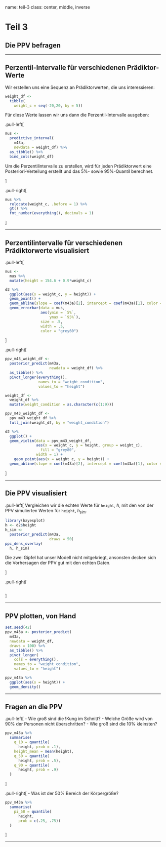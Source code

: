
name: teil-3
class: center, middle, inverse

# Teil 3

## Die PPV befragen

---

## Perzentil-Intervalle für verschiedenen Prädiktor-Werte


Wir erstellen uns eine Sequenz an Prädiktorwerten, die uns interessieren:

```r
weight_df <-
  tibble(
    weight_c = seq(-20,20, by = 5))
```


Für diese Werte lassen wir uns dann die Perzentil-Intervalle ausgeben:

.pull-left[
```r
mus <- 
  predictive_interval(
    m43a, 
    newdata = weight_df) %>% 
  as_tibble() %>% 
  bind_cols(weight_df)
```

Um die Perzentilintervalle zu erstellen, wird für jeden Prädiktorwert eine Posteriori-Verteilung erstellt und das 5%- sowie 95%-Quantil berechnet.


]

.pull-right[

```r
mus %>% 
  relocate(weight_c, .before = 1) %>% 
  gt() %>% 
  fmt_number(everything(), decimals = 1)
```




]

---

## Perzentilintervalle für verschiedenen Prädiktorwerte visualisiert

.pull-left[

```r
mus <- 
  mus %>% 
  mutate(height = 154.6 + 0.9*weight_c)

d2 %>% 
  ggplot(aes(x = weight_c, y = height)) +
  geom_point() +
  geom_abline(slope = coef(m43a)[2], intercept = coef(m43a)[1], color = "blue") +
  geom_errorbar(data = mus,
                aes(ymin = `5%`,
                    ymax = `95%`),
                size = .5,
                width = .5,
                color = "grey60")
```
]

.pull-right[


```r
ppv_m43_weight_df <-
  posterior_predict(m43a,
                    newdata = weight_df) %>% 
  as_tibble() %>% 
  pivot_longer(everything(),
               names_to = "weight_condition",
               values_to = "height")

weight_df <-
  weight_df %>% 
  mutate(weight_condition = as.character(c(1:9)))

ppv_m43_weight_df <- 
  ppv_m43_weight_df %>% 
  full_join(weight_df, by = "weight_condition")

d2 %>% 
  ggplot() +
  geom_violin(data = ppv_m43_weight_df,
              aes(x = weight_c, y = height, group = weight_c),
                fill = "grey80",
              width = 1) +
    geom_point(aes(x = weight_c, y = height)) +
  geom_abline(slope = coef(m43a)[2], intercept = coef(m43a)[1], color = "blue")
```


]


---

## Die PPV visualisiert

.pull-left[
Vergleichen wir die echten Werte für `height`, $h$, mit den von der PPV simulierten Werten für `height`, $h_{sim}$.

```r
library(bayesplot)
h <- d2$height
h_sim <- 
  posterior_predict(m43a, 
                    draws = 50)
ppc_dens_overlay(
  h, h_sim)
```

Die zwei Gipfel hat unser Modell nicht mitgekriegt, ansonsten decken sich die Vorhersagen der PPV gut mit den echten Daten.

]

.pull-right[

```r

```

]



---



## PPV plotten, von Hand



```r
set.seed(42)
ppv_m43a <- posterior_predict(
  m43a,
  newdata = weight_df,
  draws = 100) %>% 
  as_tibble() %>% 
  pivot_longer(
    cols = everything(),
    names_to = "weight_condition",
    values_to = "height")
```

```r
ppv_m43a %>% 
  ggplot(aes(x = height)) +
  geom_density()
```





---

## Fragen an die PPV

.pull-left[
- Wie groß sind die !Kung im Schnitt?
- Welche Größe wird von 90% der Personen nicht überschritten?
- Wie groß sind die 10% kleinsten?

```r
ppv_m43a %>% 
  summarise(
    q_10 = quantile(
      height, prob = .1),
    height_mean = mean(height),
    q_50 = quantile(
      height, prob = .5),
    q_90 = quantile(
      height, prob = .9)
  )
```

]

.pull-right[
- Was ist der 50% Bereich der Körpergröße?

```r
ppv_m43a %>% 
  summarise(
    pi_50 = quantile(
      height, 
      prob = c(.25, .75))
  )
```

]





---
